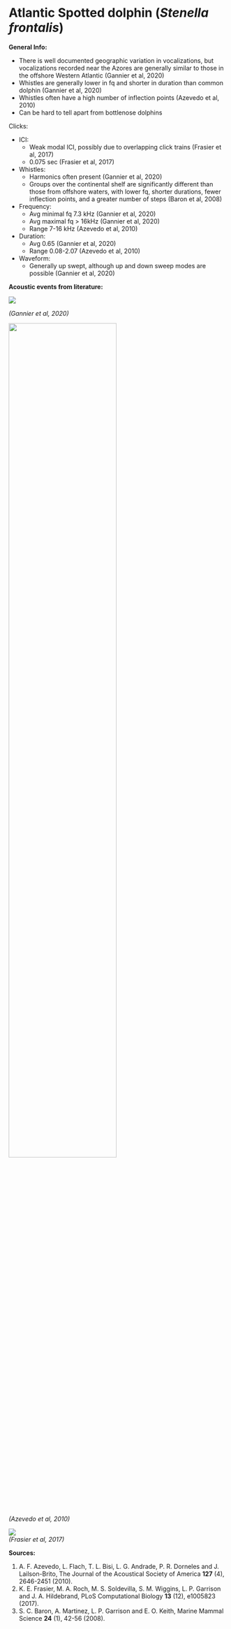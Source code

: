 # Atlantic Spotted dolphin (*Stenella frontalis*)

**General Info:**

* There is well documented geographic variation in vocalizations, but vocalizations recorded near the Azores are generally similar to those in the offshore Western Atlantic (Gannier et al, 2020)  
* Whistles are generally lower in fq and shorter in duration than common dolphin (Gannier et al, 2020)  
* Whistles often have a high number of inflection points (Azevedo et al, 2010)  
* Can be hard to tell apart from bottlenose dolphins

Clicks:

* ICI:   
  * Weak modal ICI, possibly due to overlapping click trains (Frasier et al, 2017)  
  * 0.075 sec (Frasier et al, 2017)  
* Whistles:  
  * Harmonics often present (Gannier et al, 2020)  
  * Groups over the continental shelf are significantly different than those from offshore waters, with lower fq, shorter durations, fewer inflection points, and a greater number of steps (Baron et al, 2008)  
* Frequency:  
  * Avg minimal fq 7.3 kHz (Gannier et al, 2020)  
  * Avg maximal fq \> 16kHz (Gannier et al, 2020)  
  * Range 7-16 kHz (Azevedo et al, 2010)  
* Duration:  
  * Avg 0.65 (Gannier et al, 2020)  
  * Range 0.08-2.07 (Azevedo et al, 2010)  
* Waveform:  
  * Generally up swept, although up and down sweep modes are possible (Gannier et al, 2020)

**Acoustic events from literature:**\

![](/content/Analysis/Species_list/Acoustic_events/Odont/Atlantic_spot_figs/Gannier.2020.png)\

*(Gannier et al, 2020)*

![](/content/Analysis/Species_list/Acoustic_events/Odont/Atlantic_spot_figs/Azevedo.2010.PNG){width=70%}\
*(Azevedo et al, 2010)* 


![](/content/Analysis/Species_list/Acoustic_events/Odont/Atlantic_spot_figs/Frasier.2017.png)\
*(Frasier et al, 2017)*

**Sources:**

1. A. F. Azevedo, L. Flach, T. L. Bisi, L. G. Andrade, P. R. Dorneles and J. Lailson-Brito, The Journal of the Acoustical Society of America **127** (4), 2646-2451 (2010).  
2. K. E. Frasier, M. A. Roch, M. S. Soldevilla, S. M. Wiggins, L. P. Garrison and J. A. Hildebrand, PLoS Computational Biology **13** (12), e1005823 (2017).  
3. S. C. Baron, A. Martinez, L. P. Garrison and E. O. Keith, Marine Mammal Science **24** (1), 42-56 (2008).